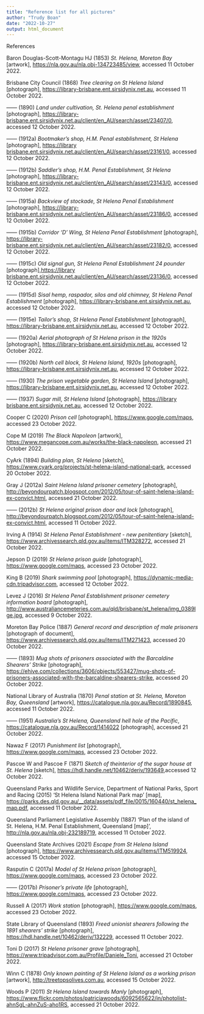 ```yaml
---
title: "Reference list for all pictures"
author: "Trudy Boan"
date: "2022-10-27"
output: html_document
---
```


References

Baron Douglas-Scott-Montagu HJ (1853) *St. Helena, Moreton Bay* [artwork], <https://nla.gov.au/nla.obj-134723485/view>, accessed 11 October 2022.

Brisbane City Council (1868) *Tree clearing on St Helena Island* [photograph], [https://library-brisbane.ent.sirsidynix.net.au](https://library-brisbane.ent.sirsidynix.net.au/client/en_AU/search/asset/23385/0), accessed 11 October 2022.

------ (1890) *Land under cultivation, St. Helena penal establishment* [photograph], <https://library-brisbane.ent.sirsidynix.net.au/client/en_AU/search/asset/23407/0>, accessed 12 October 2022.

------ (1912a) *Bootmaker's shop, H.M. Penal establishment, St Helena* [photograph], [https://library](https://library-brisbane.ent.sirsidynix.net.au/client/en_AU/search/asset/23161/0) [brisbane.ent.sirsidynix.net.au/client/en_AU/search/asset/23161/0](https://library-brisbane.ent.sirsidynix.net.au/client/en_AU/search/asset/23161/0), accessed 12 October 2022.

------ (1912b) *Saddler's shop, H.M. Penal Establishment, St Helena* [photograph], <https://library-brisbane.ent.sirsidynix.net.au/client/en_AU/search/asset/23143/0>, accessed 12 October 2022.

------ (1915a) *Backview of stockade, St Helena Penal Establishment* [photograph], <https://library-brisbane.ent.sirsidynix.net.au/client/en_AU/search/asset/23186/0>, accessed 12 October 2022.

------ (1915b) *Corridor 'D' Wing, St Helena Penal Establishment* [photograph], <https://library-brisbane.ent.sirsidynix.net.au/client/en_AU/search/asset/23182/0>, accessed 12 October 2022.

------ (1915c) *Old signal gun, St Helena Penal Establishment 24 pounder* [photograph],[https://library](https://library-brisbane.ent.sirsidynix.net.au/client/en_AU/search/asset/23136/0) [brisbane.ent.sirsidynix.net.au/client/en_AU/search/asset/23136/0](https://library-brisbane.ent.sirsidynix.net.au/client/en_AU/search/asset/23136/0), accessed 12 October 2022.

------ (1915d) *Sisal hemp, raspador, silos and old chimney, St Helena Penal Establishment* [photograph], [https://library-brisbane.ent.sirsidynix.net.au](https://library-brisbane.ent.sirsidynix.net.au/client/en_AU/search/asset/23150/0), accessed 12 October 2022.

------ (1915e) *Tailor's shop, St Helena Penal Establishment* [photograph], [https://library-brisbane.ent.sirsidynix.net.au](https://library-brisbane.ent.sirsidynix.net.au/client/en_AU/search/asset/23139/0), accessed 12 October 2022.

------ (1920a) *Aerial photograph of St Helena prison in the 1920s* [photograph], [https://library-brisbane.ent.sirsidynix.net.au](https://library-brisbane.ent.sirsidynix.net.au/client/en_AU/search/asset/23184/0), accessed 12 October 2022.

------ (1920b) *North cell block, St Helena Island, 1920s* [photograph], [https://library-brisbane.ent.sirsidynix.net.au](https://library-brisbane.ent.sirsidynix.net.au/client/en_AU/search/asset/23294/0), accessed 12 October 2022.

------ (1930) *The prison vegetable garden, St Helena Island* [photograph], [https://library-brisbane.ent.sirsidynix.net.au](https://library-brisbane.ent.sirsidynix.net.au/client/en_AU/search/asset/23386/0), accessed 12 October 2022.

------ (1937) *Sugar mill, St Helena Island* [photograph], [https://library](https://library-brisbane.ent.sirsidynix.net.au/client/en_AU/search/asset/23408/0) [brisbane.ent.sirsidynix.net.au](https://library-brisbane.ent.sirsidynix.net.au/client/en_AU/search/asset/23408/0), accessed 12 October 2022.

Cooper C (2020) *Prison cell* [photograph], [https://www.google.com/maps](https://www.google.com/maps/uv?pb=!1s0x6b93dfbbe18c8ef5%3A0x29c9140524331d61!3m1!7e164!15sCgIgAQ&hl=en&viewerState=ga&imagekey=!1e10!2sAF1QipOjxYz9FzSt2YTDv3aYUnhtDeYoYqC_hVA5gm0), accessed 23 October 2022.

Cope M (2019) *The Black Napoleon* [artwork], <https://www.megancope.com.au/works/the-black-napoleon>, accessed 21 October 2022.

CyArk (1894) *Building plan, St Helena* [sketch], [https://www.cyark.org/projects/st-helena-island-national-park](https://www.cyark.org/projects/st-helena-island-national-park/in-depth), accessed 20 October 2022.

Gray J (2012a) *Saint Helena Island prisoner cemetery* [photograph], <http://beyondourpatch.blogspot.com/2012/05/tour-of-saint-helena-island-ex-convict.html>, accessed 21 October 2022.

------ (2012b) *St Helena original prison door and lock* [photograph], <http://beyondourpatch.blogspot.com/2012/05/tour-of-saint-helena-island-ex-convict.html>, accessed 11 October 2022.

Irving A (1914) *St Helena Penal Establishment - new penitentiary* [sketch], <https://www.archivessearch.qld.gov.au/items/ITM328272>, accessed 21 October 2022.

Jepson D (2019) *St Helena prison guide* [photograph], [https://www.google.com/maps](https://www.google.com/maps/uv?pb=!1s0x6b93dfbbe18c8ef5%3A0x29c9140524331d61!3m1!7e164!15sCgIgAQ&hl=en&viewerState=ga&imagekey=!1e10!2sAF1QipO21QrDjYbvnrQZKn1onnMTkO7gHtuzoAE5VZwS), accessed 23 October 2022.

King B (2019) *Shark swimming pool* [photograph], [https://dynamic-media-cdn.tripadvisor.com](https://dynamic-media-cdn.tripadvisor.com/media/photo-o/16/a3/bf/73/shark-swimming-pool.jpg?w=1400&h=-1&s=1), accessed 12 October 2022.

Levez J (2016) *St Helena Penal Establishment prisoner cemetery information board* [photograph], <http://www.australiancemeteries.com.au/qld/brisbane/st_helena/img_0389lge.jpg>, accessed 9 October 2022.

Moreton Bay Police (1887) *General record and description of male prisoners* [photograph of document], <https://www.archivessearch.qld.gov.au/items/ITM271423>, accessed 20 October 2022.

------ (1893) *Mug shots of prisoners associated with the Barcaldine Shearers' Strike* [photograph], <https://ehive.com/collections/3606/objects/553427/mug-shots-of-prisoners-associated-with-the-barcaldine-shearers-strike>, accessed 20 October 2022.

National Library of Australia (1870) *Penal station at St. Helena, Moreton Bay, Queensland* [artwork], <https://catalogue.nla.gov.au/Record/1890845>, accessed 11 October 2022.

------ (1951) *Australia's St Helena, Queensland hell hole of the Pacific*, <https://catalogue.nla.gov.au/Record/1414022> [photograph], accessed 21 October 2022.

Nawaz F (2017) *Punishment list* [photograph], [https://www.google.com/maps](https://www.google.com/maps/uv?pb=!1s0x6b93dfbbe18c8ef5%3A0x29c9140524331d61!3m1!7e164!15sCgIgAQ&hl=en&viewerState=ga&imagekey=!1e10!2sAF1QipNkrCWnbz_7BD-3heYoc0e89f0xVFNFgEKHb3Z2), accessed 23 October 2022.

Pascoe W and Pascoe F (1871) *Sketch of theinterior of the sugar house at St. Helena* [sketch], <https://hdl.handle.net/10462/deriv/193649>,accessed 12 October 2022.

Queensland Parks and Wildlife Service, Department of National Parks, Sport and Racing (2015) 'St Helena Island National Park map' [map], <https://parks.des.qld.gov.au/__data/assets/pdf_file/0015/160440/st_helena_map.pdf>, accessed 11 October 2022.

Queensland Parliament Legislative Assembly (1887) 'Plan of the island of St. Helena, H.M. Penal Establishment, Queensland [map]', <http://nla.gov.au/nla.obj-232189719>, accessed 11 October 2022.

Queensland State Archives (2021) *Escape from St Helena Island* [photograph], <https://www.archivessearch.qld.gov.au/items/ITM519924>, accessed 15 October 2022.

Rasputin C (2017a) *Model of St Helena prison* [photograph], [https://www.google.com/maps](https://www.google.com/maps/contrib/118157579939035149773/place/ChIJ9Y6M4bvfk2sRYR0zJAUUySk/@-27.3916667,153.2327778,3a,75y/data=!3m8!1e2!3m6!1sAF1QipPE1MkAGxitb-jsvA0qRORrHq8fDDHXGbe16WOd!2e10!3e12!6shttps:%2F%2Flh5.googleusercontent.com%2Fp%2FAF1QipPE1MkAGxitb-jsvA0qRORrHq8fDDHXGbe16WOd%3Dw520-h260-k-no!7i4160!8i2080!4m6!1m5!8m4!1e2!2s118157579939035149773!3m1!1e2), accessed 23 October 2022.

------ (2017b) *Prisoner's private life* [photograph], [https://www.google.com/maps](https://www.google.com/maps/contrib/118157579939035149773/place/ChIJ9Y6M4bvfk2sRYR0zJAUUySk/@-27.3916667,153.2327778,3a,75y,90t/data=!3m7!1e2!3m5!1sAF1QipPhELwrbKOpjWXDdVuzfeJVVsgDpBxiyW1Wbxtl!2e10!6shttps:%2F%2Flh5.googleusercontent.com%2Fp%2FAF1QipPhELwrbKOpjWXDdVuzfeJVVsgDpBxiyW1Wbxtl%3Dw520-h260-k-no!7i4160!8i2080!4m6!1m5!8m4!1e2!2s118157579939035149773!3m1!1e2), accessed 23 October 2022.

Russell A (2017) *Work station* [photograph], [[https://www.google.com/maps]{.underline}](https://www.google.com/maps), accessed 23 October 2022.

State Library of Queensland (1893) *Freed unionist shearers following the 1891 shearers' strike* [photograph], <https://hdl.handle.net/10462/deriv/132229>, accessed 11 October 2022.

Toni D (2017) *St Helena prisoner grave* [photograph], [https://www.tripadvisor.com.au/Profile/Daniele_Toni](https://www.tripadvisor.com.au/Profile/Daniele_Toni?fid=d16d163e-93b4-474c-9c50-62304c1f6324), accessed 21 October 2022.

Winn C (1878) *Only known painting of St Helena Island as a working prison* [artwork], [http://treetopsolives.com.au](http://treetopsolives.com.au/news/2015/7/6/history-of-olives-in-australia), accessed 15 October 2022.

Woods P (2011) *St Helena Island towards Manly* [photograph], <https://www.flickr.com/photos/patriciawoods/6092565622/in/photolist-ahnSgL-ahnZuS-aho1RS>, accessed 21 October 2022.

